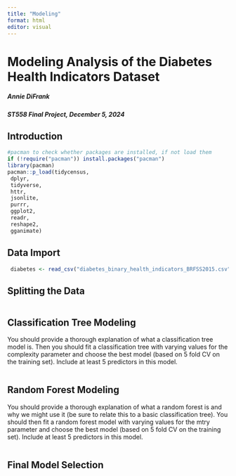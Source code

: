 ```yaml
---
title: "Modeling"
format: html
editor: visual
---
```


# Modeling Analysis of the Diabetes Health Indicators Dataset

##### Annie DiFrank

##### ST558 Final Project, December 5, 2024

## Introduction

```r
#pacman to check whether packages are installed, if not load them
if (!require("pacman")) install.packages("pacman")
library(pacman)
pacman::p_load(tidycensus,
 dplyr,
 tidyverse,
 httr,
 jsonlite,
 purrr,
 ggplot2,
 readr,
 reshape2,
 gganimate)

```

## Data Import
```r
 diabetes <- read_csv("diabetes_binary_health_indicators_BRFSS2015.csv")
```

## Splitting the Data 
```r

```

## Classification Tree Modeling

You should provide a thorough explanation of what a classification tree model is. Then you should fit a classification tree with varying values for the complexity parameter and choose the best model (based on 5 fold CV on the training set). Include at least 5 predictors in this model.
```r

```

## Random Forest Modeling

You should provide a thorough explanation of what a random forest is and why we might use it (be sure to relate this to a basic classification tree). You should then fit a random forest model with varying values for the mtry parameter and choose the best model (based on 5 fold CV on the training set). Include at least 5 predictors in this model.

```r

```

## Final Model Selection
```r

```

